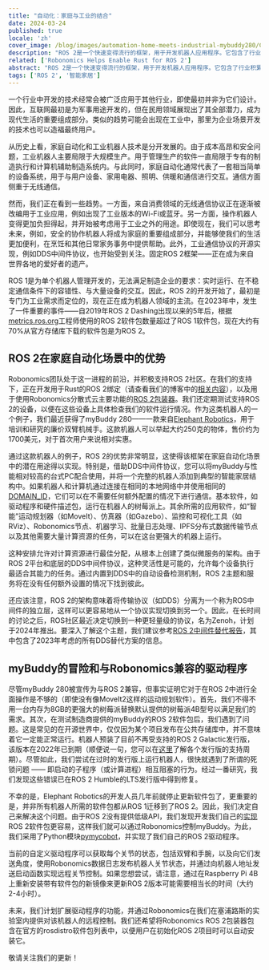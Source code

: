 ```yaml
---
title: "自动化：家庭与工业的结合"
date: 2024-03-24
published: true
locale: 'zh'
cover_image: /blog/images/automation-home-meets-industrial-mybuddy280/Cover.png
description: "ROS 2是一个快速变得流行的框架，用于开发机器人应用程序。它包含了行业积累的经验，并与全球社区分享。我们的团队积极参与开发新的ROS 2软件包，用于我们使用的机器人，并将它们集成到去中心化的Robonomics网络中。"
related: ['Robonomics Helps Enable Rust for ROS 2']
abstract: "ROS 2是一个快速变得流行的框架，用于开发机器人应用程序。它包含了行业积累的经验，并与全球社区分享。我们的团队积极参与开发新的ROS 2软件包，用于我们使用的机器人，并将它们集成到去中心化的Robonomics网络中。"
tags: ['ROS 2', '智能家居']
---
```


一个行业中开发的技术经常会被广泛应用于其他行业，即使最初并非为它们设计。因此，互联网最初是为军事用途开发的，但在民用领域展现出了其全部潜力，成为现代生活的重要组成部分。类似的趋势可能会出现在工业中，那里为企业场景开发的技术也可以造福最终用户。

从历史上看，家庭自动化和工业机器人技术是分开发展的。由于成本高昂和安全问题，工业机器人主要局限于大规模生产。用于管理生产的软件一直局限于专有的制造执行和计算机辅助制造系统内。与此同时，家庭自动化通常代表了一套相当简单的设备系统，用于与用户设备、家用电器、照明、供暖和通信进行交互。通信方面侧重于无线通信。

然而，我们正在看到一些趋势。一方面，来自消费领域的无线通信协议正在逐渐被改编用于工业应用，例如出现了工业版本的Wi-Fi或蓝牙。另一方面，操作机器人变得更加负担得起，并开始被考虑用于工业之外的用途。即使现在，我们可以思考未来，例如，安全的协作机器人将成为家庭的重要组成部分，并能够使我们的生活更加便利，在烹饪和其他日常家务事务中提供帮助。此外，工业通信协议的开源实现，例如DDS中间件协议，也开始受到关注。固定ROS 2框架——正在成为来自世界各地的爱好者的遗产。

ROS 1是为单个机器人管理开发的，无法满足制造企业的要求：实时运行、在不稳定通信条件下的容错性、与大量设备的交互。因此，ROS 2的开发开始了，最初是专门为工业需求而定位的，现在正在成为机器人领域的主流。在2023年中，发生了一件重要的事件——自2019年ROS 2 Dashing出现以来的5年后，根据[metrics.ros.org](https://metrics.ros.org/packages_rosdistro.html)工程师使用的ROS 2软件包数量超过了ROS 1软件包，现在大约有70%从官方存储库下载的软件包是为ROS 2。

## ROS 2在家庭自动化场景中的优势

Robonomics团队处于这一进程的前沿，并积极支持ROS 2社区。在我们的支持下，正在开发用于Rust的ROS 2绑定（请查看我们的博客中的[相关内容](https://robonomics.network/blog/ros-2-rust-report-2022/)），以及用于使用Robonomics分散式云主要功能的[ROS 2包装器](https://github.com/Fingerling42/robonomics-ros2)。我们还定期测试支持ROS 2的设备，以便在这些设备上具体检查我们的软件运行情况。作为这类机器人的一个例子，我们最近获得了myBuddy 280——一款来自[Elephant Robotics](https://www.elephantrobotics.com/en/)，用于培训和研究的廉价双臂机械手。这款机器人可以举起大约250克的物体，售价约为1700美元，对于首次用户来说相对实惠。

<RbImage zoom src="/blog/images/automation-home-meets-industrial-mybuddy280/pic_1_myBuddy_280.png" alt="myBuddy 280双臂机器人机械手" />

通过这款机器人的例子，ROS 2的优势非常明显，这使得该框架在家庭自动化场景中的潜在用途得以实现。特别是，借助DDS中间件协议，您可以将myBuddy与性能相对较高的台式PC配合使用，并将一个完整的机器人添加到典型的智能家居结构中。如果机器人和计算机通过连接在相同的本地网络中并使用相同的[DOMAIN_ID](https://docs.ros.org/zh/rolling/Concepts/Intermediate/About-Domain-ID.html)，它们可以在不需要任何额外配置的情况下进行通信。基本软件，如驱动程序和硬件描述包，运行在机器人的树莓派上。其余所需的应用软件，如“智能”运动规划器（如MoveIt）、仿真器（如Gazebo）、监控和可视化工具（如RViz）、Robonomics节点、机器学习、批量日志处理、IPFS分布式数据传输节点以及其他需要大量计算资源的任务，可以在这台更强大的机器上运行。

这种安排允许对计算资源进行最佳分配，从根本上创建了类似微服务的架构。由于ROS 2平台和底层的DDS中间件协议，这种灵活性是可能的，允许每个设备执行最适合其能力的任务。通过内置到DDS中的自动设备检测机制，ROS 2主题和服务将在没有任何额外设置的情况下找到彼此。

<RbImage zoom src="/blog/images/automation-home-meets-industrial-mybuddy280/pic_2_ros2_dds_smart_home.png" alt="ROS 2和DDS的智能家居" />

还应该注意，ROS 2的架构意味着将传输协议（如DDS）分离为一个称为ROS中间件的独立层，这样可以更容易地从一个协议实现切换到另一个。因此，在长时间的讨论之后，ROS社区最近决定切换到一种更轻量级的协议，名为Zenoh，计划于2024年推出。要深入了解这个主题，我们建议参考[ROS 2中间件替代报告](https://discourse.ros.org/uploads/short-url/o9ihvSjCwB8LkzRklpKdeesRTDi.pdf)，其中包含了2023年考虑的所有DDS替代方案的信息。

## myBuddy的冒险和与Robonomics兼容的驱动程序

尽管myBuddy 280被宣传为与ROS 2兼容，但事实证明它对于在ROS 2中进行全面操作是不够的（即使没有像MoveIt2这样的运动规划软件）。首先，我们不得不用一台内存为8GB的更强大的树莓派替换默认提供的树莓派4B型号以满足我们的需求。其次，在测试制造商提供的myBuddy的ROS 2软件包后，我们遇到了问题。这是常见的在开源世界中，仅仅因为某个项目发布在公共存储库中，并不意味着它一定能正常运行。机器人预装了目前不再受支持的ROS 2 Galactic发行版，该版本在2022年已到期（顺便说一句，您可以在[这里](https://docs.ros.org/en/rolling/Releases.html)了解各个发行版的支持周期）。尽管如此，我们尝试在过时的发行版上运行机器人，很快就遇到了所谓的死锁问题 —— 即启动的子程序（或计算进程）相互阻塞的行为。经过一番研究，我们发现这些错误已在ROS 2 Humble的LTS发行版中得到修复。

不幸的是，Elephant Robotics的开发人员几年前就停止更新软件包了，更重要的是，并非所有机器人所需的软件包都从ROS 1迁移到了ROS 2。因此，我们决定自己来解决这个问题。由于ROS 2没有提供低级API，我们发现开发我们自己的[实现](https://github.com/Fingerling42/mybuddy280-ros2-robonomics)ROS 2软件包更容易，这样我们就可以通过Robonomics控制myBuddy。为此，我们采用了Python模块[pymycobot](https://pypi.org/project/pymycobot/)，并实现了我们自己的ROS 2驱动程序。

当前的自定义驱动程序可以获取每个关节的状态，包括双臂和手腕，以及向它们发送角度，使用Robonomics数据日志发布机器人关节状态，并通过向机器人地址发送启动函数实现远程关节控制。如果您想尝试，请注意，通过在Raspberry Pi 4B上重新安装带有软件包的新镜像来更新ROS 2版本可能需要相当长的时间（大约2-4小时）。

未来，我们计划扩展驱动程序的功能，并通过Robonomics在我们在塞浦路斯的实验室内提供对该机器人的远程控制。我们还希望将Robonomics ROS 2包装器包含在官方的rosdistro软件包列表中，以便用户在初始化ROS 2项目时可以自动安装它。

敬请关注我们的更新！